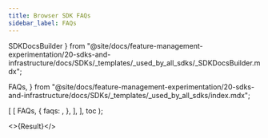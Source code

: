 ```yaml
---
title: Browser SDK FAQs
sidebar_label: FAQs
---
```

  SDKDocsBuilder
} from "@site/docs/feature-management-experimentation/20-sdks-and-infrastructure/docs/SDKs/_templates/_used_by_all_sdks/_SDKDocsBuilder.mdx";

  FAQs,
} from "@site/docs/feature-management-experimentation/20-sdks-and-infrastructure/docs/SDKs/_templates/_used_by_all_sdks/index.mdx";



  [
    [
      FAQs,
      {
        faqs: <JavaScriptFaqs />,
      },
    ],
  ],
  toc
);

<>{Result}</>